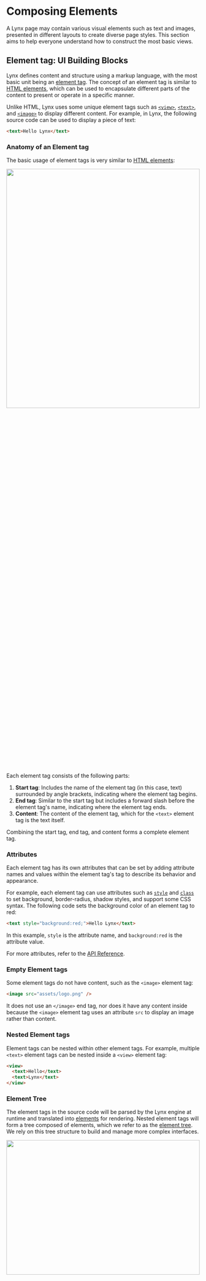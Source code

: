# Composing Elements


A Lynx page may contain various visual elements such as text and images, presented in different layouts to create diverse page styles. This section aims to help everyone understand how to construct the most basic views.

## Element tag: UI Building Blocks

Lynx defines content and structure using a markup language, with the most basic unit being an [element tag](guide/spec.html#element-tag). The concept of an element tag is similar to [HTML elements](https://developer.mozilla.org/en-US/docs/Glossary/Element), which can be used to encapsulate different parts of the content to present or operate in a specific manner.

Unlike HTML, Lynx uses some unique element tags such as [`<view>`](api/elements/built-in/view), [`<text>`](api/elements/built-in/text), and [`<image>`](api/elements/built-in/image) to display different content. For example, in Lynx, the following source code can be used to display a piece of text:

```html
<text>Hello Lynx</text>
```

### Anatomy of an Element tag

The basic usage of element tags is very similar to [HTML elements](https://developer.mozilla.org/en-US/docs/Learn_web_development/Getting_started/Your_first_website/Creating_the_content#anatomy_of_an_html_element):

<img
  src="https://lf-lynx.tiktok-cdns.com/obj/lynx-artifacts-oss-sg/lynx-website/assets/doc/elements_tags.png"
  width="100%"
  height="40%"
/>

Each element tag consists of the following parts:

1. **Start tag**: Includes the name of the element tag (in this case, text) surrounded by angle brackets, indicating where the element tag begins.
2. **End tag**: Similar to the start tag but includes a forward slash before the element tag's name, indicating where the element tag ends.
3. **Content**: The content of the element tag, which for the `<text>` element tag is the text itself.

Combining the start tag, end tag, and content forms a complete element tag.

### Attributes

Each element tag has its own attributes that can be set by adding attribute names and values within the element tag's tag to describe its behavior and appearance.

For example, each element tag can use attributes such as [`style`](api/elements/built-in/view#style) and [`class`](api/elements/built-in/view#class) to set background, border-radius, shadow styles, and support some CSS syntax. The following code sets the background color of an element tag to red:

```html
<text style="background:red;">Hello Lynx</text>
```

In this example, `style` is the attribute name, and `background:red` is the attribute value.

For more attributes, refer to the [API Reference](api/elements/built-in/view).

### Empty Element tags

Some element tags do not have content, such as the `<image>` element tag:

```html
<image src="assets/logo.png" />
```

It does not use an `</image>` end tag, nor does it have any content inside because the `<image>` element tag uses an attribute `src` to display an image rather than content.

### Nested Element tags

Element tags can be nested within other element tags. For example, multiple `<text>` element tags can be nested inside a `<view>` element tag:

```html
<view>
  <text>Hello</text>
  <text>Lynx</text>
</view>
```

### Element Tree

The element tags in the source code will be parsed by the Lynx engine at runtime and translated into [elements](guide/spec.html#element) for rendering. Nested element tags will form a tree composed of elements, which we refer to as the [element tree](guide/spec.html#element-tree). We rely on this tree structure to build and manage more complex interfaces.

<img
  src="https://lf-lynx.tiktok-cdns.com/obj/lynx-artifacts-oss-sg/lynx-website/assets/doc/elements_tree.png"
  width="100%"
  height="30%"
/>

## Built-in Elements

The Lynx Engine comes with some built-in elements by default to help you quickly build pages.

### View

The `<view>` is the most basic element, commonly used to wrap other elements and carry some drawing capability. For example, the following code sets the entire view's background color to gray and adds some padding within the view:

```html
<view style="padding:10px;background:gray;">
  <text>Hello Lynx</text>
</view>
```

<img
  src="https://lf-lynx.tiktok-cdns.com/obj/lynx-artifacts-oss-sg/lynx-website/assets/doc/elements_hello_lynx_gray.png"
  width="100%"
  height="30%"
/>

### Text

As mentioned earlier, the `<text>` element is used to display text content. For instance, the following code can be used to display a piece of text:

```html
<text>Hello Lynx</text>
```

<img
  src="https://lf-lynx.tiktok-cdns.com/obj/lynx-artifacts-oss-sg/lynx-website/assets/doc/elements_hello_lynx.png"
  width="100%"
  height="30%"
/>

### Image

The `<image>` element is used to display images. For example, the following code can be used to display an image:

```html
<image auto-size style="width:100px;" src="assets/logo.png" />
```

<img
  src="https://lf-lynx.tiktok-cdns.com/obj/lynx-artifacts-oss-sg/lynx-website/assets/doc/elements_lynx_logo.png"
  width="20%"
/>

### More Built-in Elements

For all built-in Lynx elements, refer to [Built-in Elements Documentation](api/elements/built-in/view).

## Behind the Elements: Native Rendering

<img
  src="https://lf-lynx.tiktok-cdns.com/obj/lynx-artifacts-oss-sg/lynx-website/assets/doc/elements_2_na.png"
  width="100%"
  height="30%"
/>

Lynx elements are designed to be platform-agnostic. They are rendered natively by the Lynx Engine into the UI primitives for each platforms, such as iOS and Android views, or HTML elements (including [custom elements](https://developer.mozilla.org/en-US/docs/Web/API/Web_components/Using_custom_elements)) on the Web.

Lynx enables cross-platform application development based on the web technology, with its core being the establishment of a unified rendering system through element abstraction. Understanding the mapping relationship between the native views of the platform and Lynx elements is crucial to mastering the design concepts of elements within this framework. Below are some of the built-in elements and their corresponding concepts or analogues in different platforms:

| Element                                              | Android                  | iOS                               | Web analogy                    | Description                                                                                                               |
| :--------------------------------------------------- | :----------------------- | :-------------------------------- | :----------------------------- | :------------------------------------------------------------------------------------------------------------------------ |
| [`<view>`](api/elements/built-in/view)               | `ViewGroup`              | `UIView`                          | Non-scrollable `<div>`         | Basic view container, often used for layout capabilities, stylization, and wrapping other elements.                       |
| [`<text>`](api/elements/built-in/text)               | `TextView`               | `UITextView`                      | `<p>`                          | Used for displaying text content. Specific text styles can be aligned.                                                    |
| [`<image>`](api/elements/built-in/image)             | `ImageView`              | `UIImageView`                     | `<img>`                        | Used for displaying different types of images, including web images, static resources, and local disk images.             |
| [`<scroll-view>`](api/elements/built-in/scroll-view) | `ScrollView`             | `UIScrollView`                    | `<div>` with `overflow:scroll` | Basic scrollable element that supports horizontal and vertical scrolling. Allows users to scroll to display more content. |
| [`<list>`](api/elements/built-in/list)               | `RecyclerView`           | `UICollectionView`                | None                           | High-performance scrollable element that reduces memory pressure through lazy loading and view reuse.                     |
| [`<page>`](api/elements/built-in/page)               | `ViewRootImpl` of a page | `UIViewController.view` of a page | Non-resizable `<body>`         | Root node of a page, usually doesn't need to be added manually.                                                           |

## Extending with Custom Elements

If built-in elements can't meet your needs, you can expand Lynx's capabilities by implementing native elements customarily. This is one of Lynx's powerful features.

For more details, refer to [Extending Native Elements Documentation](guide/custom-native-component).

## Components: Composition of Elements

In more complex Lynx view structures, various types of elements are often nested and combined layer by layer to form richer and more diverse interface units. This is the core idea of component-based development in front-end frameworks: achieving modular construction of interfaces through reusable encapsulation units.

In ReactLynx, we follow the React development paradigm. By using a function and JSX to assemble the elements and define a component, its design philosophy and basic principles follow the [React Component Design Documentation](https://react.dev/learn/describing-the-ui). For example:

<Go
  example="composing-elements"
  img="https://lf-lynx.tiktok-cdns.com/obj/lynx-artifacts-oss-sg/lynx-website/assets/doc/elements_lynx_logo_hello_lynx.png"
  defaultEntryFile="dist/main.lynx.bundle"
  defaultFile="src/App.tsx"
  entry="src/App.tsx"
  highlight="{7-10}"
/>

---

In the next chapter, we will add more elaborate styles to the interface.
